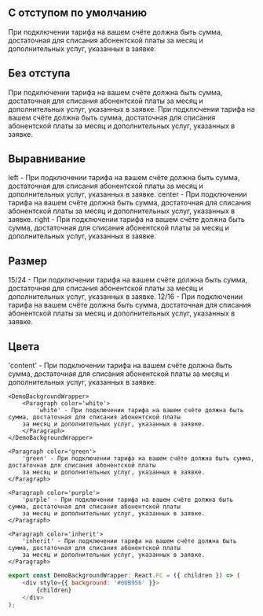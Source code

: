

## С отступом по умолчанию

<Playground>
    <Paragraph>
        При подключении тарифа на вашем счёте должна быть сумма, достаточная для списания абонентской платы
        за месяц и дополнительных услуг, указанных в заявке.
    </Paragraph>
</Playground>

## Без отступа

<Playground>
    <Paragraph hasMargin={false}>
        При подключении тарифа на вашем счёте должна быть сумма, достаточная для списания абонентской платы
        за месяц и дополнительных услуг, указанных в заявке.
    </Paragraph>
    <Paragraph hasMargin={false}>
        При подключении тарифа на вашем счёте должна быть сумма, достаточная для списания абонентской платы
        за месяц и дополнительных услуг, указанных в заявке.
    </Paragraph>
</Playground>

## Выравнивание

<Playground>
    <Paragraph align='left'>
        left - При подключении тарифа на вашем счёте должна быть сумма, достаточная для списания абонентской платы
        за месяц и дополнительных услуг, указанных в заявке.
    </Paragraph>
    <Paragraph align='center'>
        center - При подключении тарифа на вашем счёте должна быть сумма, достаточная для списания абонентской платы
        за месяц и дополнительных услуг, указанных в заявке.
    </Paragraph>
    <Paragraph align='right'>
        right - При подключении тарифа на вашем счёте должна быть сумма, достаточная для списания абонентской платы
        за месяц и дополнительных услуг, указанных в заявке.
    </Paragraph>
</Playground>

## Размер

<Playground>
    <Paragraph>
        15/24 - При подключении тарифа на вашем счёте должна быть сумма, достаточная для списания абонентской платы
        за месяц и дополнительных услуг, указанных в заявке.
    </Paragraph>
    <Paragraph size={'small'}>
        12/16 - При подключении тарифа на вашем счёте должна быть сумма, достаточная для списания абонентской платы
        за месяц и дополнительных услуг, указанных в заявке.
    </Paragraph>
</Playground>

## Цвета

<Playground>
    <Paragraph color='default'>
        'content' - При подключении тарифа на вашем счёте должна быть сумма, достаточная для списания абонентской платы
        за месяц и дополнительных услуг, указанных в заявке.
    </Paragraph>

    <DemoBackgroundWrapper>
        <Paragraph color='white'>
            'white' - При подключении тарифа на вашем счёте должна быть сумма, достаточная для списания абонентской платы
        за месяц и дополнительных услуг, указанных в заявке.
        </Paragraph>
    </DemoBackgroundWrapper>

    <Paragraph color='green'>
        'green' - При подключении тарифа на вашем счёте должна быть сумма, достаточная для списания абонентской платы
        за месяц и дополнительных услуг, указанных в заявке.
    </Paragraph>

    <Paragraph color='purple'>
        'purple' - При подключении тарифа на вашем счёте должна быть сумма, достаточная для списания абонентской платы
        за месяц и дополнительных услуг, указанных в заявке.
    </Paragraph>

    <Paragraph color='inherit'>
        'inherit' - При подключении тарифа на вашем счёте должна быть сумма, достаточная для списания абонентской платы
        за месяц и дополнительных услуг, указанных в заявке.
    </Paragraph>
</Playground>

```javascript collapse=Код DemoBackgroundWrapper
export const DemoBackgroundWrapper: React.FC = ({ children }) => (
    <div style={{ background: '#00B956' }}>
        {children}
    </div>
);
```
